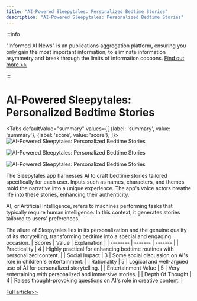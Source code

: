 ```yaml
---
title: "AI-Powered Sleepytales: Personalized Bedtime Stories"
description: "AI-Powered Sleepytales: Personalized Bedtime Stories"
---
```



:::info

"Informed AI News" is an publications aggregation platform, ensuring you only gain the most important information, to eliminate information asymmetry and break through the limits of information cocoons.  [Find out more >>](/)

:::

# AI-Powered Sleepytales: Personalized Bedtime Stories


<Tabs
	defaultValue="summary"
	values={[
	{label: 'summary', value: 'summary'},
	{label: 'score', value: 'score'},
]}>
<TabItem value="summary">
<img
  src="https://image.informedainews.com/2024/06/06/To-ElH-1717676048-0.jpg"
  alt="AI-Powered Sleepytales: Personalized Bedtime Stories"
/>

<img
  src="https://image.informedainews.com/2024/06/06/To-rLm-1717676048-1.jpg"
  alt="AI-Powered Sleepytales: Personalized Bedtime Stories"
/>

<img
  src="https://image.informedainews.com/2024/06/06/To-Lxr-1717676048-2.jpg"
  alt="AI-Powered Sleepytales: Personalized Bedtime Stories"
/>



The Sleepytales app harnesses AI to craft bedtime stories tailored specifically for each user. Inputs such as names, characters, and themes mold the narrative into a unique experience. The app's voice actors breathe life into these stories, enhancing their authenticity.

AI, or Artificial Intelligence, refers to machines performing tasks that typically require human intelligence. In this context, it generates stories tailored to users' preferences.

The allure of Sleepytales lies in its personalization and the genuine quality of its storytelling, transforming bedtime into a special and engaging occasion.
</TabItem>
<TabItem value="score">
	| Scores     | Value   | Explanation |
	| -------- | ------- | ------- |
	| Practicality  | 4    | Highly practical for enhancing bedtime routines with personalized content.    |
	| Social Impact | 3     | Some social discussion on AI's role in children's entertainment.    |
	| Rationality    | 5    | Logical and well-argued use of AI for personalized storytelling.    |
	| Entertainment Value    | 5    | Very entertaining with personalized and immersive stories.    |
	| Depth Of Thought    | 4    | Raises thought-provoking questions on AI's role in creative content.    |
</TabItem>
</Tabs>

[Full article>>](https://www.producthunt.com/posts/sleepytales)
